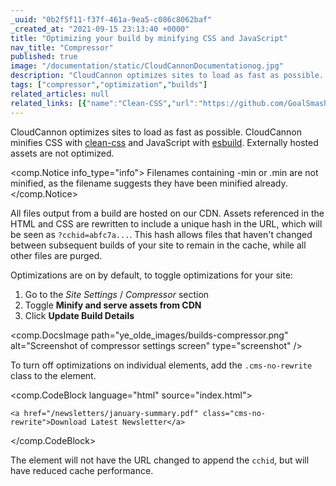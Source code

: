 ```yaml
---
_uuid: "0b2f5f11-f37f-461a-9ea5-c086c8062baf"
_created_at: "2021-09-15 23:13:40 +0000"
title: "Optimizing your build by minifying CSS and JavaScript"
nav_title: "Compressor"
published: true
image: "/documentation/static/CloudCannonDocumentationog.jpg"
description: "CloudCannon optimizes sites to load as fast as possible. CloudCannon minifies CSS with clean-css and JavaScript with esbuild. Externally hosted assets are not optimized."
tags: ["compressor","optimization","builds"]
related_articles: null
related_links: [{"name":"Clean-CSS","url":"https://github.com/GoalSmashers/clean-css"},{"name":"esbuild","url":"https://esbuild.github.io/"}]
---
```


CloudCannon optimizes sites to load as fast as possible. CloudCannon minifies CSS with [clean-css](https://github.com/GoalSmashers/clean-css) and JavaScript with [esbuild](https://esbuild.github.io/). Externally hosted assets are not optimized.

<comp.Notice info_type="info">
  Filenames containing -min or .min are not minified, as the filename suggests they have been minified already.
</comp.Notice>

All files output from a build are hosted on our CDN. Assets referenced in the HTML and CSS are rewritten to include a unique hash in the URL, which will be seen as `?cchid=abfc7a...`. This hash allows files that haven't changed between subsequent builds of your site to remain in the cache, while all other files are purged.

Optimizations are on by default, to toggle optimizations for your site:

1. Go to the *Site Settings* / *Compressor* section
2. Toggle **Minify and serve assets from CDN**
3. Click **Update Build Details**

<comp.DocsImage path="ye_olde_images/builds-compressor.png" alt="Screenshot of compressor settings screen" type="screenshot" />

To turn off optimizations on individual elements, add the `.cms-no-rewrite` class to the element.

<comp.CodeBlock language="html" source="index.html">
```
<a href="/newsletters/january-summary.pdf" class="cms-no-rewrite">Download Latest Newsletter</a>

```
</comp.CodeBlock>

The element will not have the URL changed to append the `cchid`, but will have reduced cache performance.
